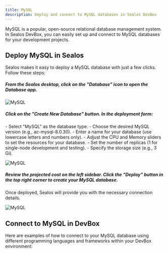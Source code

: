 ```yaml
---
title: MySQL
description: Deploy and connect to MySQL databases in Sealos DevBox
---
```


MySQL is a popular, open-source relational database management system. In Sealos DevBox, you can easily set up and connect to MySQL databases for your development projects.

## Deploy MySQL in Sealos

Sealos makes it easy to deploy a MySQL database with just a few clicks. Follow these steps:

<div className='steps [&_h5]:step'>

<h5>From the Sealos desktop, click on the "Database" icon to open the Database app.</h5>

![MySQL](./images/mysql-1.jpeg)

<h5>Click on the "Create New Database" button. In the deployment form:</h5>
   - Select "MySQL" as the database type.
   - Choose the desired MySQL version (e.g., ac-mysql-8.0.30).
   - Enter a name for your database (use lowercase letters and numbers only).
   - Adjust the CPU and Memory sliders to set the resources for your database.
   - Set the number of replicas (1 for single-node development and testing).
   - Specify the storage size (e.g., 3 Gi).

![MySQL](./images/mysql-2.png)

<h5>Review the projected cost on the left sidebar. Click the "Deploy" button in the top right corner to create your MySQL database.</h5>

</div>

Once deployed, Sealos will provide you with the necessary connection details.

![MySQL](./images/mysql-3.png)

## Connect to MySQL in DevBox

Here are examples of how to connect to your MySQL database using different programming languages and frameworks within your DevBox environment:

<Cards>
  <Card title="Connect to MySQL with Go in Sealos Devbox" href="./mysql/go" />
  <Card title="Connect to MySQL with Java in Sealos Devbox" href="./mysql/java" />
  <Card title="Connect to MySQL with Node.js in Sealos Devbox" href="./mysql/nodejs" />
  <Card title="Connect to MySQL with PHP in Sealos Devbox" href="./mysql/php" />
  <Card title="Connect to MySQL with Python in Sealos Devbox" href="./mysql/python" />
  <Card title="Connect to MySQL with Rust in Sealos Devbox" href="./mysql/rust" />
</Cards>